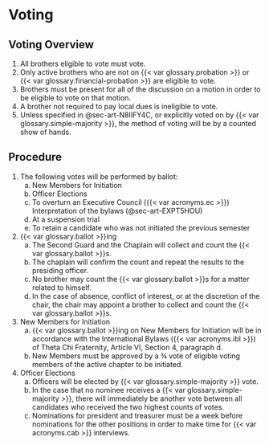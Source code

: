# Voting {#sec-art-D6BOCVLV}

## Voting Overview {#sec-art-GW6C9D29}

1. All brothers eligible to vote must vote.
1. Only active brothers who are not on {{< var glossary.probation >}} or {{< var glossary.financial-probation >}} are eligible to vote.
1. Brothers must be present for all of the discussion on a motion in order to be eligible to vote on that motion.
1. A brother not required to pay local dues is ineligible to vote.
1. Unless specified in @sec-art-N8IIFY4C, or explicitly voted on by {{< var glossary.simple-majority >}}, the method of voting will be by a counted show of hands.

## Procedure {#sec-art-N8IIFY4C}

1. The following votes will be performed by ballot:
   a. New Members for Initiation
   b. Officer Elections
   c. To overturn an Executive Council ({{< var acronyms.ec >}}) Interpretation of the bylaws (@sec-art-EXPT5HOU)
   d. At a suspension trial
   e. To retain a candidate who was not initiated the previous semester

1. {{< var glossary.ballot >}}ing
   a. The Second Guard and the Chaplain will collect and count the {{< var glossary.ballot >}}s.
   b. The chaplain will confirm the count and repeat the results to the presiding officer.
   c. No brother may count the {{< var glossary.ballot >}}s for a matter related to himself.
   d. In the case of absence, conflict of interest, or at the discretion of the chair, the chair may appoint a brother to collect and count the {{< var glossary.ballot >}}s.

1. New Members for Initiation
   a. {{< var glossary.ballot >}}ing on New Members for Initiation will be in accordance with the International Bylaws ({{< var acronyms.ibl >}}) of Theta Chi Fraternity, Article VI, Section 4, paragraph d.
   b. New Members must be approved by a ¾ vote of eligible voting members of the active chapter to be initiated.

1. Officer Elections
   a. Officers will be elected by {{< var glossary.simple-majority >}} vote.
   b. In the case that no nominee receives a {{< var glossary.simple-majority >}}, there will immediately be another vote between all candidates who received the two highest counts of votes.\
   c. Nominations for president and treasurer must be a week before nominations for the other positions in order to make time for {{< var acronyms.cab >}} interviews.
